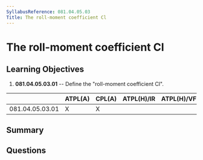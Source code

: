 ```yaml
---
SyllabusReference: 081.04.05.03
Title: The roll-moment coefficient Cl
---
```


# The roll-moment coefficient Cl

## Learning Objectives

1. **081.04.05.03.01** -- Define the "roll-moment coefficient Cl".

|                 | ATPL(A) | CPL(A) | ATPL(H)/IR | ATPL(H)/VFR | CPL(H) | IR  | CBIR(A) |
| --------------- | ------- | ------ | ---------- | ----------- | ------ | --- | ------- |
| 081.04.05.03.01 | X       | X      |            |             |        |     |         |

## Summary

## Questions
